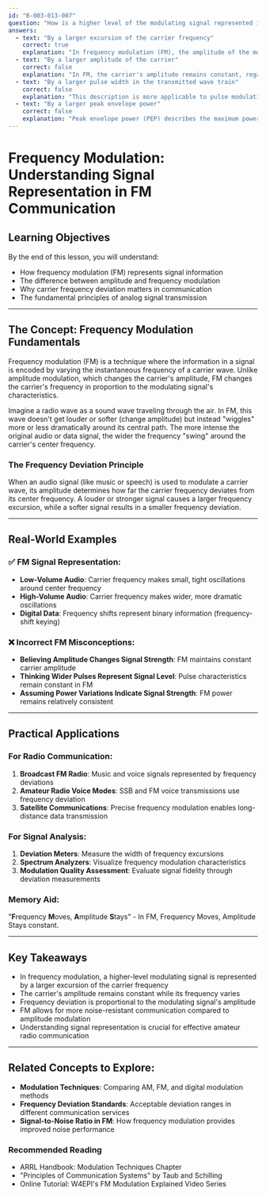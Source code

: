 ```yaml
---
id: "B-003-013-007"
question: "How is a higher level of the modulating signal represented in an FM signal?"
answers:
  - text: "By a larger excursion of the carrier frequency"
    correct: true
    explanation: "In frequency modulation (FM), the amplitude of the modulating signal is represented by the deviation or 'swing' of the carrier frequency away from its center frequency. A higher amplitude audio or data signal causes the carrier to deviate further from its center frequency, creating a wider frequency swing that represents the increased signal level."
  - text: "By a larger amplitude of the carrier"
    correct: false
    explanation: "In FM, the carrier's amplitude remains constant, regardless of the modulating signal's strength. Unlike amplitude modulation (AM), where signal amplitude varies, FM maintains a consistent carrier amplitude while changing the carrier's frequency based on the modulating signal."
  - text: "By a larger pulse width in the transmitted wave train"
    correct: false
    explanation: "This description is more applicable to pulse modulation techniques, not frequency modulation. In FM, the signal's representation is based on frequency deviation, not pulse width. The carrier frequency changes in response to the modulating signal, but pulse characteristics remain unchanged."
  - text: "By a larger peak envelope power"
    correct: false
    explanation: "Peak envelope power (PEP) describes the maximum power of a signal, but in FM, power remains relatively constant. The signal's information is conveyed through frequency changes, not power variations. A higher modulating signal level is represented by frequency deviation, not by changes in peak power."
---
```


# Frequency Modulation: Understanding Signal Representation in FM Communication

## Learning Objectives
By the end of this lesson, you will understand:
- How frequency modulation (FM) represents signal information
- The difference between amplitude and frequency modulation
- Why carrier frequency deviation matters in communication
- The fundamental principles of analog signal transmission

---

## The Concept: Frequency Modulation Fundamentals

Frequency modulation (FM) is a technique where the information in a signal is encoded by varying the instantaneous frequency of a carrier wave. Unlike amplitude modulation, which changes the carrier's amplitude, FM changes the carrier's frequency in proportion to the modulating signal's characteristics.

Imagine a radio wave as a sound wave traveling through the air. In FM, this wave doesn't get louder or softer (change amplitude) but instead "wiggles" more or less dramatically around its central path. The more intense the original audio or data signal, the wider the frequency "swing" around the carrier's center frequency.

### The Frequency Deviation Principle

When an audio signal (like music or speech) is used to modulate a carrier wave, its amplitude determines how far the carrier frequency deviates from its center frequency. A louder or stronger signal causes a larger frequency excursion, while a softer signal results in a smaller frequency deviation.

---

## Real-World Examples

### ✅ FM Signal Representation:
- **Low-Volume Audio**: Carrier frequency makes small, tight oscillations around center frequency
- **High-Volume Audio**: Carrier frequency makes wider, more dramatic oscillations
- **Digital Data**: Frequency shifts represent binary information (frequency-shift keying)

### ❌ Incorrect FM Misconceptions:
- **Believing Amplitude Changes Signal Strength**: FM maintains constant carrier amplitude
- **Thinking Wider Pulses Represent Signal Level**: Pulse characteristics remain constant in FM
- **Assuming Power Variations Indicate Signal Strength**: FM power remains relatively consistent

---

## Practical Applications

### For Radio Communication:
1. **Broadcast FM Radio**: Music and voice signals represented by frequency deviations
2. **Amateur Radio Voice Modes**: SSB and FM voice transmissions use frequency deviation
3. **Satellite Communications**: Precise frequency modulation enables long-distance data transmission

### For Signal Analysis:
1. **Deviation Meters**: Measure the width of frequency excursions
2. **Spectrum Analyzers**: Visualize frequency modulation characteristics
3. **Modulation Quality Assessment**: Evaluate signal fidelity through deviation measurements

### Memory Aid:
"**F**requency **M**oves, **A**mplitude **S**tays" - In FM, Frequency Moves, Amplitude Stays constant.

---

## Key Takeaways

- In frequency modulation, a higher-level modulating signal is represented by a larger excursion of the carrier frequency
- The carrier's amplitude remains constant while its frequency varies
- Frequency deviation is proportional to the modulating signal's amplitude
- FM allows for more noise-resistant communication compared to amplitude modulation
- Understanding signal representation is crucial for effective amateur radio communication

---

## Related Concepts to Explore:
- **Modulation Techniques**: Comparing AM, FM, and digital modulation methods
- **Frequency Deviation Standards**: Acceptable deviation ranges in different communication services
- **Signal-to-Noise Ratio in FM**: How frequency modulation provides improved noise performance

### Recommended Reading
- ARRL Handbook: Modulation Techniques Chapter
- "Principles of Communication Systems" by Taub and Schilling
- Online Tutorial: W4EPI's FM Modulation Explained Video Series